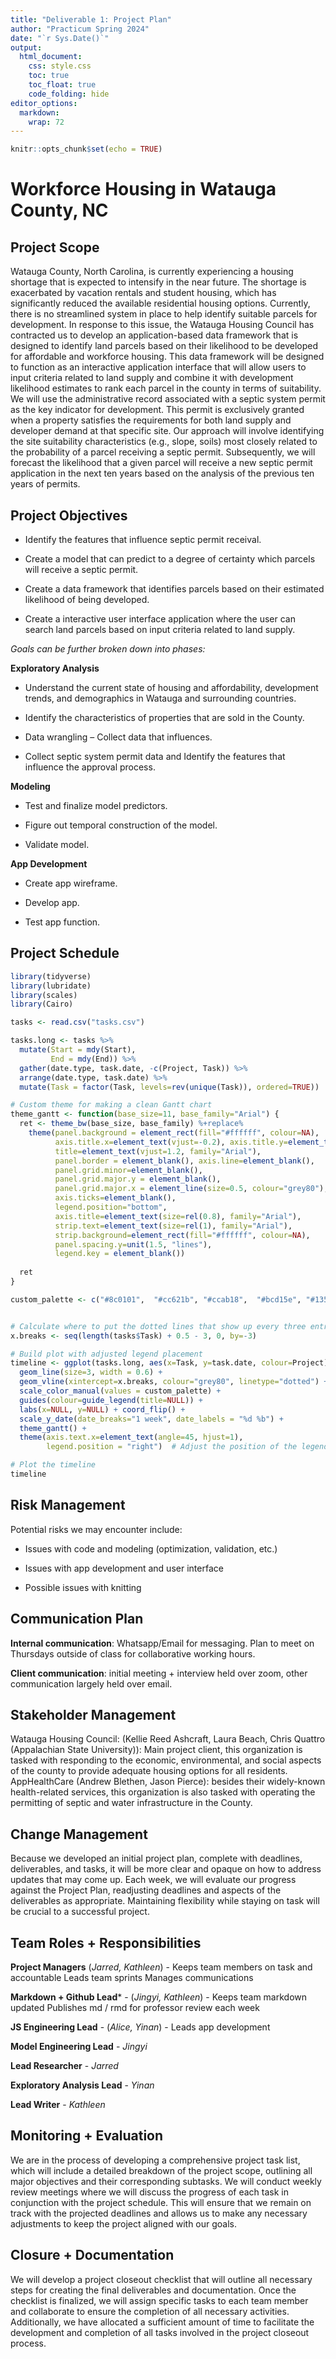 ---
title: "Deliverable 1: Project Plan"
author: "Practicum Spring 2024"
date: "`r Sys.Date()`"
output: 
  html_document:
    css: style.css
    toc: true
    toc_float: true
    code_folding: hide
editor_options: 
  markdown: 
    wrap: 72
---

```{r setup, include=FALSE}
knitr::opts_chunk$set(echo = TRUE)
```

# Workforce Housing in Watauga County, NC

## Project Scope

Watauga County, North Carolina, is currently experiencing a housing
shortage that is expected to intensify in the near future. The shortage
is exacerbated by vacation rentals and student housing, which has
significantly reduced the available residential housing options.
Currently, there is no streamlined system in place to help identify
suitable parcels for development. In response to this issue, the Watauga
Housing Council has contracted us to develop an application-based data
framework that is designed to identify land parcels based on their
likelihood to be developed for affordable and workforce housing. This
data framework will be designed to function as an interactive
application interface that will allow users to input criteria related to
land supply and combine it with development likelihood estimates to rank
each parcel in the county in terms of suitability. We will use the
administrative record associated with a septic system permit as the key
indicator for development. This permit is exclusively granted when a
property satisfies the requirements for both land supply and developer
demand at that specific site. Our approach will involve identifying the
site suitability characteristics (e.g., slope, soils) most closely
related to the probability of a parcel receiving a septic permit.
Subsequently, we will forecast the likelihood that a given parcel will
receive a new septic permit application in the next ten years based on
the analysis of the previous ten years of permits.

## Project Objectives

-   Identify the features that influence septic permit receival.

-   Create a model that can predict to a degree of certainty which
    parcels will receive a septic permit.

-   Create a data framework that identifies parcels based on their
    estimated likelihood of being developed.

-   Create a interactive user interface application where the user can
    search land parcels based on input criteria related to land supply.

*Goals can be further broken down into phases:*

**Exploratory Analysis**

-   Understand the current state of housing and affordability,
    development trends, and demographics in Watauga and surrounding
    countries.

-   Identify the characteristics of properties that are sold in the
    County.

-   Data wrangling -- Collect data that influences.

-   Collect septic system permit data and Identify the features that
    influence the approval process.

**Modeling**

-   Test and finalize model predictors.

-   Figure out temporal construction of the model.

-   Validate model.

**App Development**

-   Create app wireframe.

-   Develop app.

-   Test app function.

## Project Schedule

```{r gant, echo=FALSE, warning = FALSE, message = FALSE}
library(tidyverse)
library(lubridate)
library(scales)
library(Cairo)

tasks <- read.csv("tasks.csv")

tasks.long <- tasks %>%
  mutate(Start = mdy(Start),
         End = mdy(End)) %>%
  gather(date.type, task.date, -c(Project, Task)) %>%
  arrange(date.type, task.date) %>%
  mutate(Task = factor(Task, levels=rev(unique(Task)), ordered=TRUE))

# Custom theme for making a clean Gantt chart
theme_gantt <- function(base_size=11, base_family="Arial") {
  ret <- theme_bw(base_size, base_family) %+replace%
    theme(panel.background = element_rect(fill="#ffffff", colour=NA),
          axis.title.x=element_text(vjust=-0.2), axis.title.y=element_text(vjust=1.5),
          title=element_text(vjust=1.2, family="Arial"),
          panel.border = element_blank(), axis.line=element_blank(),
          panel.grid.minor=element_blank(),
          panel.grid.major.y = element_blank(),
          panel.grid.major.x = element_line(size=0.5, colour="grey80"),
          axis.ticks=element_blank(),
          legend.position="bottom", 
          axis.title=element_text(size=rel(0.8), family="Arial"),
          strip.text=element_text(size=rel(1), family="Arial"),
          strip.background=element_rect(fill="#ffffff", colour=NA),
          panel.spacing.y=unit(1.5, "lines"),
          legend.key = element_blank())
  
  ret
}

custom_palette <- c("#8c0101",  "#cc621b", "#ccab18",  "#bcd15e", "#135418", "#a6e0c5","#4287f5", "#142996", "#8e13b0")


# Calculate where to put the dotted lines that show up every three entries
x.breaks <- seq(length(tasks$Task) + 0.5 - 3, 0, by=-3)

# Build plot with adjusted legend placement
timeline <- ggplot(tasks.long, aes(x=Task, y=task.date, colour=Project)) + 
  geom_line(size=3, width = 0.6) + 
  geom_vline(xintercept=x.breaks, colour="grey80", linetype="dotted") + 
  scale_color_manual(values = custom_palette) +
  guides(colour=guide_legend(title=NULL)) +
  labs(x=NULL, y=NULL) + coord_flip() +
  scale_y_date(date_breaks="1 week", date_labels = "%d %b") +
  theme_gantt() + 
  theme(axis.text.x=element_text(angle=45, hjust=1),
        legend.position = "right")  # Adjust the position of the legend

# Plot the timeline
timeline

```

## Risk Management

Potential risks we may encounter include:

-   Issues with code and modeling (optimization, validation, etc.)

-   Issues with app development and user interface

-   Possible issues with knitting

## Communication Plan

**Internal communication**: Whatsapp/Email for messaging. Plan to meet
on Thursdays outside of class for collaborative working hours.

**Client communication**: initial meeting + interview held over zoom,
other communication largely held over email.

## Stakeholder Management

Watauga Housing Council: (Kellie Reed Ashcraft, Laura Beach, Chris
Quattro (Appalachian State University)): Main project client, this
organization is tasked with responding to the economic, environmental,
and social aspects of the county to provide adequate housing options for
all residents. AppHealthCare (Andrew Blethen, Jason Pierce): besides
their widely-known health-related services, this organization is also
tasked with operating the permitting of septic and water infrastructure
in the County.

## Change Management

Because we developed an initial project plan, complete with deadlines,
deliverables, and tasks, it will be more clear and opaque on how to
address updates that may come up. Each week, we will evaluate our
progress against the Project Plan, readjusting deadlines and aspects of
the deliverables as appropriate. Maintaining flexibility while staying
on task will be crucial to a successful project.

## Team Roles + Responsibilities

**Project Managers** (*Jarred, Kathleen*) - Keeps team members on task
and accountable Leads team sprints Manages communications

**Markdown + Github Lead**\* - (*Jingyi, Kathleen*) - Keeps team
markdown updated Publishes md / rmd for professor review each week

**JS Engineering Lead** - (*Alice, Yinan*) - Leads app development

**Model Engineering Lead** - *Jingyi*

**Lead Researcher** - *Jarred*

**Exploratory Analysis Lead** - *Yinan*

**Lead Writer** - *Kathleen*

## Monitoring + Evaluation

We are in the process of developing a comprehensive project task list,
which will include a detailed breakdown of the project scope, outlining
all major objectives and their corresponding subtasks. We will conduct
weekly review meetings where we will discuss the progress of each task
in conjunction with the project schedule. This will ensure that we
remain on track with the projected deadlines and allows us to make any
necessary adjustments to keep the project aligned with our goals.

## Closure + Documentation

We will develop a project closeout checklist that will outline all
necessary steps for creating the final deliverables and documentation.
Once the checklist is finalized, we will assign specific tasks to each
team member and collaborate to ensure the completion of all necessary
activities. Additionally, we have allocated a sufficient amount of time
to facilitate the development and completion of all tasks involved in
the project closeout process.
